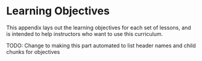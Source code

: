 # Learning Objectives {#objectives}

This appendix lays out the learning objectives for each set of lessons,
and is intended to help instructors who want to use this curriculum.

TODO: Change to making this part automated to list header names and child chunks for objectives

